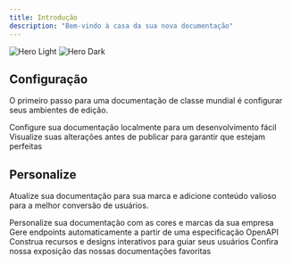 ```yaml
---
title: Introdução
description: "Bem-vindo à casa da sua nova documentação"
---
```


<img
  className="block dark:hidden"
  src="/images/hero-light.svg"
  alt="Hero Light"
/>
<img
  className="hidden dark:block"
  src="/images/hero-dark.svg"
  alt="Hero Dark"
/>

## Configuração

O primeiro passo para uma documentação de classe mundial é configurar seus ambientes de edição.

<CardGroup cols={2}>
  <Card
    title="Edite Sua Documentação"
    icon="pen-to-square"
    href="https://mintlify.com/docs/quickstart"
  >
    Configure sua documentação localmente para um desenvolvimento fácil
  </Card>
  <Card
    title="Visualize Alterações"
    icon="image"
    href="https://mintlify.com/docs/development"
  >
    Visualize suas alterações antes de publicar para garantir que estejam perfeitas
  </Card>
</CardGroup>

## Personalize

Atualize sua documentação para sua marca e adicione conteúdo valioso para a melhor conversão de usuários.

<CardGroup cols={2}>
  <Card
    title="Personalize o Estilo"
    icon="palette"
    href="https://mintlify.com/docs/settings/global"
  >
    Personalize sua documentação com as cores e marcas da sua empresa
  </Card>
  <Card
    title="Referencie APIs"
    icon="code"
    href="https://mintlify.com/docs/api-playground/openapi"
  >
    Gere endpoints automaticamente a partir de uma especificação OpenAPI
  </Card>
  <Card
    title="Adicione Componentes"
    icon="screwdriver-wrench"
    href="https://mintlify.com/docs/content/components/accordions"
  >
    Construa recursos e designs interativos para guiar seus usuários
  </Card>
  <Card
    title="Obtenha Inspiração"
    icon="stars"
    href="https://mintlify.com/customers"
  >
    Confira nossa exposição das nossas documentações favoritas
  </Card>
</CardGroup>